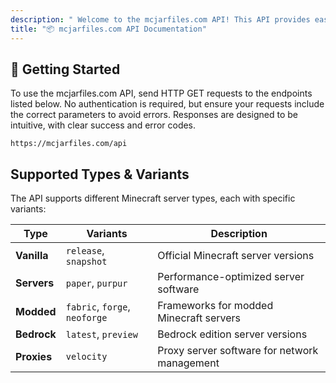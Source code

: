 ```yaml
---
description: " Welcome to the mcjarfiles.com API! This API provides easy access to Minecraft server JAR files and metadata for various server types, including Vanilla, modded servers, Bedrock, and proxies. Whether you're automating server setup or retrieving version information, this API is designed to be straightforward and developer-friendly. All endpoints use HTTPS and return data in JSON format unless otherwise specified."
title: "📦 mcjarfiles.com API Documentation"
---
```


## 🚀 Getting Started

To use the mcjarfiles.com API, send HTTP GET requests to the endpoints listed below. No authentication is required, but ensure your requests include the correct parameters to avoid errors. Responses are designed to be intuitive, with clear success and error codes.

`https://mcjarfiles.com/api`

## Supported Types & Variants

The API supports different Minecraft server types, each with specific variants:

| Type     | Variants                              | Description |
| -------- | ------------------------------------- | -----------
| **Vanilla** | `release`, `snapshot` | Official Minecraft server versions |
| **Servers** | `paper`, `purpur` | Performance-optimized server software |
| **Modded**  | `fabric`, `forge`, `neoforge` | Frameworks for modded Minecraft servers |
| **Bedrock** | `latest`, `preview` | Bedrock edition server versions |
| **Proxies** | `velocity` | Proxy server software for network management |